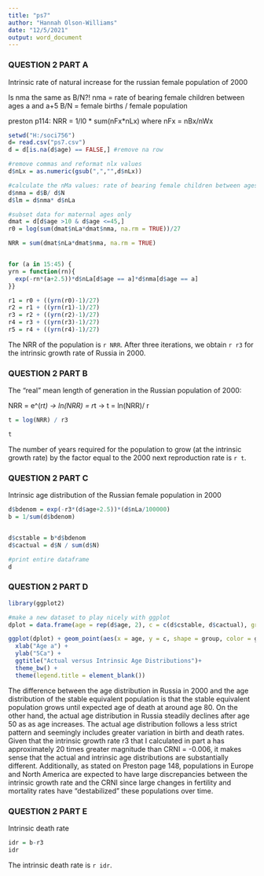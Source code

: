 ---
title: "ps7"
author: "Hannah Olson-Williams"
date: "12/5/2021"
output: word_document
---

### QUESTION 2 PART A 

Intrinsic rate of natural increase for the russian female population of 2000 

Is nma the same as B/N?! 
nma = rate of bearing female children between ages a and a+5 
B/N = female births / female population 

preston p114: NRR = 1/l0 * sum(nFx*nLx)
where nFx = nBx/nWx 
```{r}
setwd("H:/soci756")
d= read.csv("ps7.csv")
d = d[is.na(d$age) == FALSE,] #remove na row 

#remove commas and reformat nlx values 
d$nLx = as.numeric(gsub(",","",d$nLx))

#calculate the nMa values: rate of bearing female children between ages a and a+5
d$nma = d$B/ d$N
d$lm = d$nma* d$nLa

#subset data for maternal ages only 
dmat = d[d$age >10 & d$age <=45,]
r0 = log(sum(dmat$nLa*dmat$nma, na.rm = TRUE))/27 

NRR = sum(dmat$nLa*dmat$nma, na.rm = TRUE)


for (a in 15:45) {
yrn = function(rn){
  exp(-rn*(a+2.5))*d$nLa[d$age == a]*d$nma[d$age == a]
}}

r1 = r0 + ((yrn(r0)-1)/27)
r2 = r1 + ((yrn(r1)-1)/27)
r3 = r2 + ((yrn(r2)-1)/27)
r4 = r3 + ((yrn(r3)-1)/27)
r5 = r4 + ((yrn(r4)-1)/27)
```
The NRR of the population is `r NRR`. 
After three iterations, we obtain `r r3` for the intrinsic growth rate of Russia in 2000. 


### QUESTION 2 PART B
The "real" mean length of generation in the Russian population of 2000:

NRR = e^(r*t) -> ln(NRR) = r*t -> t = ln(NRR)/ r 
```{r}
t = log(NRR) / r3 

t
```
The number of years required for the population to grow (at the intrinsic growth rate) by the factor equal to the 2000 next reproduction rate is `r t`. 

### QUESTION 2 PART C
Intrinsic age distribution of the Russian female population in 2000 
```{r}
d$bdenom = exp(-r3*(d$age+2.5))*(d$nLa/100000)
b = 1/sum(d$bdenom)


d$cstable = b*d$bdenom 
d$cactual = d$N / sum(d$N)

#print entire dataframe 
d
```

### QUESTION 2 PART D 
```{r}
library(ggplot2)

#make a new dataset to play nicely with ggplot 
dplot = data.frame(age = rep(d$age, 2), c = c(d$cstable, d$cactual), group = c(rep("Intrinsic", 21), rep("Actual", 21)))

ggplot(dplot) + geom_point(aes(x = age, y = c, shape = group, color = group), size = 3) +
  xlab("Age a") + 
  ylab("5Ca") +
  ggtitle("Actual versus Intrinsic Age Distributions")+
  theme_bw() +
  theme(legend.title = element_blank())

```
The difference between the age distribution in Russia in 2000 and the age distribution of the stable equivalent population is that the stable equivalent population grows until expected age of death at around age 80. On the other hand, the actual age distribution in Russia steadily declines after age 50 as as age increases. The actual age distribution follows a less strict pattern and seemingly includes greater variation in birth and death rates.  
Given that the intrinsic growth rate r3 that I calculated in part a has approximately 20 times greater magnitude than CRNI = -0.006, it makes sense that the actual and intrinsic age distributions are substantially different. Additionally, as stated on Preston page 148, populations in Europe and North America are expected to have large discrepancies between the intrinsic growth rate and the CRNI since large changes in fertility and mortality rates have "destabilized" these populations over time.    

### QUESTION 2 PART E 
Intrinsic death rate 
```{r}
idr = b-r3
idr
```
The intrinsic death rate is `r idr`. 